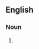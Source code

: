 {{also|Westies}}

==English==

===Noun===
{{head|en|noun plural form}}

# {{plural of|westie|lang=en}}